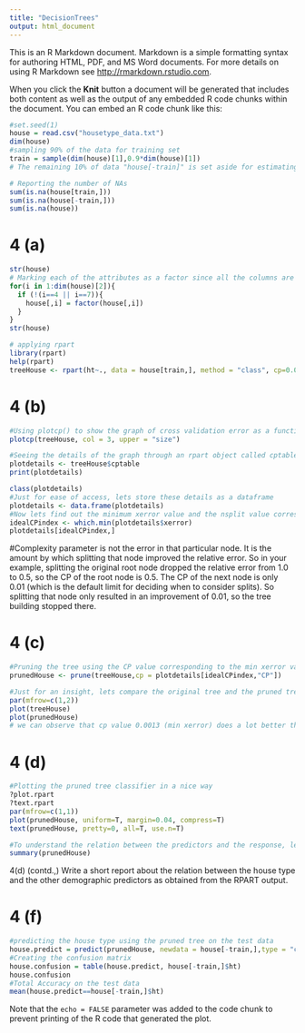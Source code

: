 ```yaml
---
title: "DecisionTrees"
output: html_document
---
```


This is an R Markdown document. Markdown is a simple formatting syntax for authoring HTML, PDF, and MS Word documents. For more details on using R Markdown see <http://rmarkdown.rstudio.com>.

When you click the **Knit** button a document will be generated that includes both content as well as the output of any embedded R code chunks within the document. You can embed an R code chunk like this:

```r
#set.seed(1)
house = read.csv("housetype_data.txt")
dim(house)
#sampling 90% of the data for training set
train = sample(dim(house)[1],0.9*dim(house)[1])
# The remaining 10% of data "house[-train]" is set aside for estimating  mis-classification error

# Reporting the number of NAs
sum(is.na(house[train,]))
sum(is.na(house[-train,]))
sum(is.na(house))
```


# 4 (a)
```r
str(house)
# Marking each of the attributes as a factor since all the columns are categorical as per the given data in "housetype_info.txt"
for(i in 1:dim(house)[2]){
  if (!(i==4 || i==7)){
    house[,i] = factor(house[,i])
  }
}
str(house)

# applying rpart
library(rpart)
help(rpart)
treeHouse <- rpart(ht~., data = house[train,], method = "class", cp=0.0001)
```
# 4 (b)
```r
#Using plotcp() to show the graph of cross validation error as a function of size of tree
plotcp(treeHouse, col = 3, upper = "size")

#Seeing the details of the graph through an rpart object called cptable
plotdetails <- treeHouse$cptable
print(plotdetails)

class(plotdetails)
#Just for ease of access, lets store these details as a dataframe
plotdetails <- data.frame(plotdetails)
#Now lets find out the minimum xerror value and the nsplit value corresponding to this
idealCPindex <- which.min(plotdetails$xerror)
plotdetails[idealCPindex,]
```

#Complexity parameter is not the error in that particular node. It is the amount by which splitting that node improved the relative error. So in your example, splitting the original root node dropped the relative error from 1.0 to 0.5, so the CP of the root node is 0.5. The CP of the next node is only 0.01 (which is the default limit for deciding when to consider splits). So splitting that node only resulted in an improvement of 0.01, so the tree building stopped there.

# 4 (c)
```R
#Pruning the tree using the CP value corresponding to the min xerror value in the previously created treeHouse
prunedHouse <- prune(treeHouse,cp = plotdetails[idealCPindex,"CP"])

#Just for an insight, lets compare the original tree and the pruned tree
par(mfrow=c(1,2))
plot(treeHouse)
plot(prunedHouse)
# we can observe that cp value 0.0013 (min xerror) does a lot better than the tree with cp = 0.0001
```
# 4 (d)
```R
#Plotting the pruned tree classifier in a nice way
?plot.rpart
?text.rpart
par(mfrow=c(1,1))
plot(prunedHouse, uniform=T, margin=0.04, compress=T)
text(prunedHouse, pretty=0, all=T, use.n=T)

#To understand the relation between the predictors and the response, lets look at the plot produced above and one portion of summary of the plot
summary(prunedHouse)
```
4(d) (contd.,) Write a short report about the relation between the house type and the other demographic predictors as obtained from the RPART output. 

# 4 (f)
```R
#predicting the house type using the pruned tree on the test data
house.predict = predict(prunedHouse, newdata = house[-train,],type = "class")
#Creating the confusion matrix
house.confusion = table(house.predict, house[-train,]$ht)
house.confusion
#Total Accuracy on the test data
mean(house.predict==house[-train,]$ht)
```
Note that the `echo = FALSE` parameter was added to the code chunk to prevent printing of the R code that generated the plot.
